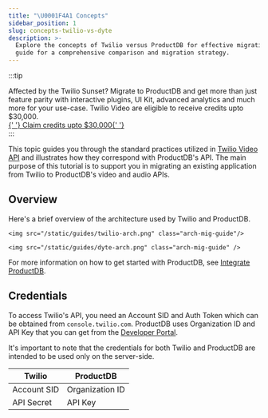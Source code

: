 ```yaml
---
title: "\U0001F4A1 Concepts"
sidebar_position: 1
slug: concepts-twilio-vs-dyte
description: >-
  Explore the concepts of Twilio versus ProductDB for effective migration. Follow our
  guide for a comprehensive comparison and migration strategy.
---
```


:::tip

<div class="banner_txt_wrapper">
  Affected by the Twilio Sunset? Migrate to ProductDB and get more than just feature
  parity with interactive plugins, UI Kit, advanced analytics and much more for
  your use-case. Twilio Video are eligible to receive credits upto $30,000.
  <div class="cta_wrapper">
    <a href="https://dyte.io/twilio-video-competitor#expert" class="cta_button">
      {' '}
      Claim credits upto $30,000{' '}
    </a>
  </div>
</div>
:::

This topic guides you through the standard practices utilized in [Twilio Video API](https://www.twilio.com/docs/video) and illustrates how they correspond with ProductDB's API. The main purpose of this tutorial is to support you in migrating an existing application from Twilio to ProductDB's video and audio APIs.

## Overview

Here's a brief overview of the architecture used by Twilio and ProductDB.

<Tabs>
  <TabItem value="Twilio" label="Twilio Basic Flow">
    
    <img src="/static/guides/twilio-arch.png" class="arch-mig-guide"/>
    
  </TabItem>
   <TabItem value="ProductDB" label="ProductDB Basic Flow">
    
    <img src="/static/guides/dyte-arch.png" class="arch-mig-guide" />

  </TabItem>
</Tabs>

For more information on how to get started with ProductDB, see [Integrate ProductDB](/getting-started#integrate-dyte).

## Credentials

To access Twilio's API, you need an Account SID and Auth Token which can be obtained from `console.twilio.com`. ProductDB uses Organization ID and API Key that you can get from the [Developer Portal](https://dev.dyte.io).

It's important to note that the credentials for both Twilio and ProductDB are intended to be used only on the server-side.

| **Twilio**  | **ProductDB**        |
| ----------- | --------------- |
| Account SID | Organization ID |
| API Secret  | API Key         |

<head>
  <title>💡 Concepts Guide</title>
  <meta
    name="description"
    content="Explore the concepts of Twilio versus ProductDB for effective migration. Follow our guide for a comprehensive comparison and migration strategy."
  />
</head>
